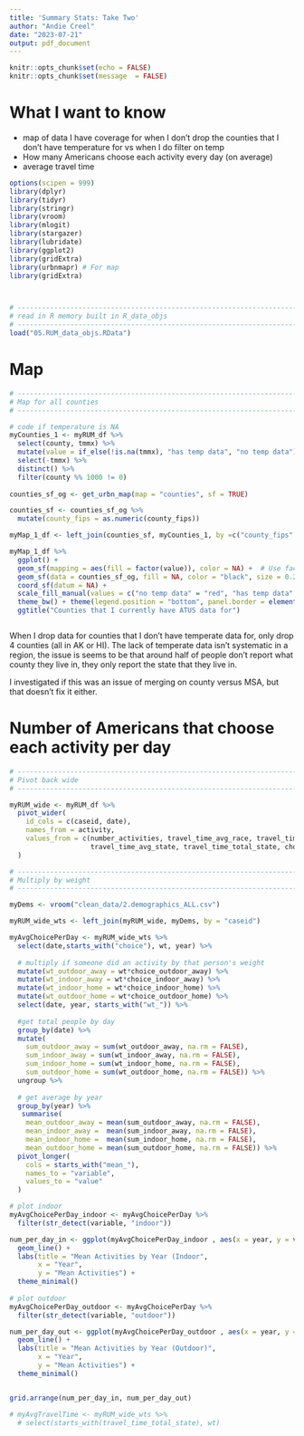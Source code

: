 ```yaml
---
title: 'Summary Stats: Take Two'
author: "Andie Creel"
date: "2023-07-21"
output: pdf_document
---
```


```r
knitr::opts_chunk$set(echo = FALSE)
knitr::opts_chunk$set(message  = FALSE)

```

# What I want to know 

- map of data I have coverage for when I don't drop the counties that I don't have temperature for vs when I do filter on temp 
- How many Americans choose each activity every day (on average)
- average travel time 


```r
options(scipen = 999)
library(dplyr)
library(tidyr)
library(stringr)
library(vroom)
library(mlogit)
library(stargazer)
library(lubridate)
library(ggplot2)
library(gridExtra)
library(urbnmapr) # For map
library(gridExtra)



# -----------------------------------------------------------------------------
# read in R memory built in R_data_objs
# -----------------------------------------------------------------------------
load("05.RUM_data_objs.RData")

```


# Map 

```r
# -----------------------------------------------------------------------------
# Map for all counties 
# -----------------------------------------------------------------------------

# code if temperature is NA 
myCounties_1 <- myRUM_df %>%
  select(county, tmmx) %>%
  mutate(value = if_else(!is.na(tmmx), "has temp data", "no temp data")) %>% 
  select(-tmmx) %>% 
  distinct() %>% 
  filter(county %% 1000 != 0)
  
counties_sf_og <- get_urbn_map(map = "counties", sf = TRUE)

counties_sf <- counties_sf_og %>%
  mutate(county_fips = as.numeric(county_fips))

myMap_1_df <- left_join(counties_sf, myCounties_1, by =c("county_fips" = "county"))

myMap_1_df %>%
  ggplot() +
  geom_sf(mapping = aes(fill = factor(value)), color = NA) +  # Use factor to treat value as discrete
  geom_sf(data = counties_sf_og, fill = NA, color = "black", size = 0.25) +
  coord_sf(datum = NA) +   
  scale_fill_manual(values = c("no temp data" = "red", "has temp data" = "blue"), na.value = "white") +
  theme_bw() + theme(legend.position = "bottom", panel.border = element_blank()) +
  ggtitle("Counties that I currently have ATUS data for")



```

When I drop data for counties that I don't have temperate data for, only drop 4 counties (all in AK or HI). The lack of temperate data isn't systematic in a region, the issue is seems to be that around half of people don't report what county they live in, they only report the state that they live in. 

I investigated if this was an issue of merging on county versus MSA, but that doesn't fix it either. 


# Number of Americans that choose each activity per day 

```r
# -----------------------------------------------------------------------------
# Pivot back wide
# -----------------------------------------------------------------------------

myRUM_wide <- myRUM_df %>% 
  pivot_wider(
    id_cols = c(caseid, date),
    names_from = activity,
    values_from = c(number_activities, travel_time_avg_race, travel_time_total_race,
                    travel_time_avg_state, travel_time_total_state, choice)
  )

# -----------------------------------------------------------------------------
# Multiply by weight
# -----------------------------------------------------------------------------

myDems <- vroom("clean_data/2.demographics_ALL.csv")

myRUM_wide_wts <- left_join(myRUM_wide, myDems, by = "caseid") 

myAvgChoicePerDay <- myRUM_wide_wts %>% 
  select(date,starts_with("choice"), wt, year) %>% 
  
  # multiply if someone did an activity by that person's weight 
  mutate(wt_outdoor_away = wt*choice_outdoor_away) %>% 
  mutate(wt_indoor_away = wt*choice_indoor_away) %>%
  mutate(wt_indoor_home = wt*choice_indoor_home) %>%
  mutate(wt_outdoor_home = wt*choice_outdoor_home) %>% 
  select(date, year, starts_with("wt_")) %>% 
  
  #get total people by day
  group_by(date) %>% 
  mutate(
    sum_outdoor_away = sum(wt_outdoor_away, na.rm = FALSE),
    sum_indoor_away = sum(wt_indoor_away, na.rm = FALSE),
    sum_indoor_home = sum(wt_indoor_home, na.rm = FALSE),
    sum_outdoor_home = sum(wt_outdoor_home, na.rm = FALSE)) %>% 
  ungroup %>% 
  
  # get average by year
  group_by(year) %>% 
   summarise(
    mean_outdoor_away = mean(sum_outdoor_away, na.rm = FALSE),
    mean_indoor_away =  mean(sum_indoor_away, na.rm = FALSE),
    mean_indoor_home =  mean(sum_indoor_home, na.rm = FALSE),
    mean_outdoor_home = mean(sum_outdoor_home, na.rm = FALSE)) %>% 
  pivot_longer(
    cols = starts_with("mean_"),
    names_to = "variable",
    values_to = "value"
  )

# plot indoor
myAvgChoicePerDay_indoor <- myAvgChoicePerDay %>% 
  filter(str_detect(variable, "indoor"))

num_per_day_in <- ggplot(myAvgChoicePerDay_indoor , aes(x = year, y = value, color = variable)) +
  geom_line() +
  labs(title = "Mean Activities by Year (Indoor",
       x = "Year",
       y = "Mean Activities") +
  theme_minimal()
  
# plot outdoor
myAvgChoicePerDay_outdoor <- myAvgChoicePerDay %>% 
  filter(str_detect(variable, "outdoor"))

num_per_day_out <- ggplot(myAvgChoicePerDay_outdoor , aes(x = year, y = value, color = variable)) +
  geom_line() +
  labs(title = "Mean Activities by Year (Outdoor)",
       x = "Year",
       y = "Mean Activities") +
  theme_minimal()


grid.arrange(num_per_day_in, num_per_day_out)

```





<!-- # Average Travel Time Per Activity  -->

```r
# myAvgTravelTime <- myRUM_wide_wts %>% 
  # select(starts_with(travel_time_total_state), wt) 
  

```











